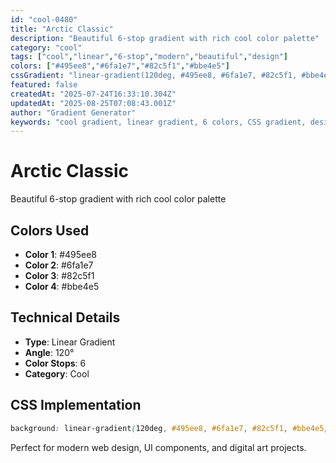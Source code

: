 ```yaml
---
id: "cool-0480"
title: "Arctic Classic"
description: "Beautiful 6-stop gradient with rich cool color palette"
category: "cool"
tags: ["cool","linear","6-stop","modern","beautiful","design"]
colors: ["#495ee8","#6fa1e7","#82c5f1","#bbe4e5"]
cssGradient: "linear-gradient(120deg, #495ee8, #6fa1e7, #82c5f1, #bbe4e5)"
featured: false
createdAt: "2025-07-24T16:33:10.304Z"
updatedAt: "2025-08-25T07:08:43.001Z"
author: "Gradient Generator"
keywords: "cool gradient, linear gradient, 6 colors, CSS gradient, design, #495ee8, #6fa1e7, #82c5f1, #bbe4e5"
---
```


# Arctic Classic

Beautiful 6-stop gradient with rich cool color palette

## Colors Used
- **Color 1**: #495ee8
- **Color 2**: #6fa1e7
- **Color 3**: #82c5f1
- **Color 4**: #bbe4e5

## Technical Details
- **Type**: Linear Gradient
- **Angle**: 120°
- **Color Stops**: 6
- **Category**: Cool

## CSS Implementation
```css
background: linear-gradient(120deg, #495ee8, #6fa1e7, #82c5f1, #bbe4e5);
```

Perfect for modern web design, UI components, and digital art projects.
